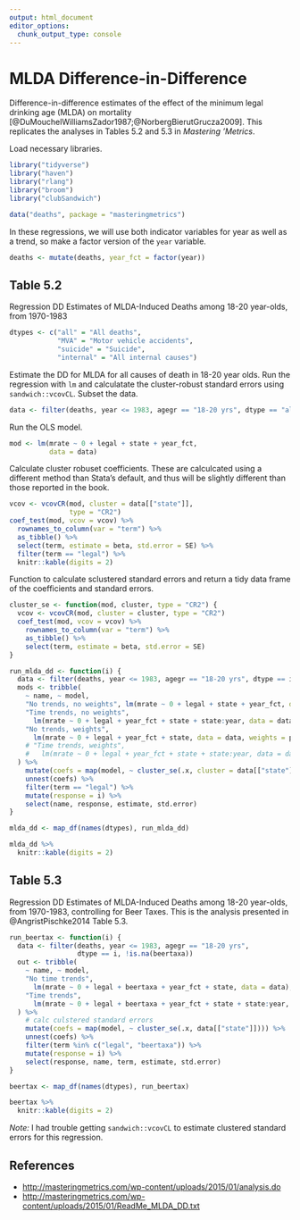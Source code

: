 ```yaml
---
output: html_document
editor_options: 
  chunk_output_type: console
---
```


# MLDA Difference-in-Difference

Difference-in-difference estimates of the effect of the minimum legal drinking age (MLDA) on mortality [@DuMouchelWilliamsZador1987;@NorbergBierutGrucza2009].
This replicates the analyses in Tables 5.2 and 5.3 in *Mastering 'Metrics*.

Load necessary libraries.
```r
library("tidyverse")
library("haven")
library("rlang")
library("broom")
library("clubSandwich")
```

```r
data("deaths", package = "masteringmetrics")
```
In these regressions, we will use both indicator variables for year as well as a trend, so make a factor version of the `year` variable.
```r
deaths <- mutate(deaths, year_fct = factor(year))
```


## Table 5.2

Regression DD Estimates of MLDA-Induced Deaths among 18-20 year-olds, from 1970-1983

```r
dtypes <- c("all" = "All deaths", 
            "MVA" = "Motor vehicle accidents",
            "suicide" = "Suicide", 
            "internal" = "All internal causes")
```

Estimate the DD for MLDA for all causes of death in 18-20 year olds. 
Run the regression with `lm` and calculatate the cluster-robust standard errors
using `sandwich::vcovCL`.
Subset the data.
```r
data <- filter(deaths, year <= 1983, agegr == "18-20 yrs", dtype == "all")
```
Run the OLS model.
```r
mod <- lm(mrate ~ 0 + legal + state + year_fct, 
          data = data)
```
Calculate cluster robuset coefficients.
These are calculcated using a different method than Stata's default, and thus will be slightly different than those reported in the book.
```r
vcov <- vcovCR(mod, cluster = data[["state"]],
               type = "CR2")
coef_test(mod, vcov = vcov) %>%
  rownames_to_column(var = "term") %>%
  as_tibble() %>%
  select(term, estimate = beta, std.error = SE) %>%
  filter(term == "legal") %>%
  knitr::kable(digits = 2)
```

Function to calculate sclustered standard errors and return a tidy data frame of the coefficients and standard errors.
```r
cluster_se <- function(mod, cluster, type = "CR2") {
  vcov <- vcovCR(mod, cluster = cluster, type = "CR2")
  coef_test(mod, vcov = vcov) %>%
    rownames_to_column(var = "term") %>%
    as_tibble() %>%
    select(term, estimate = beta, std.error = SE)
}
```


```r
run_mlda_dd <- function(i) {
  data <- filter(deaths, year <= 1983, agegr == "18-20 yrs", dtype == i) # nolint
  mods <- tribble(
    ~ name, ~ model,
    "No trends, no weights", lm(mrate ~ 0 + legal + state + year_fct, data = data),
    "Time trends, no weights",
      lm(mrate ~ 0 + legal + year_fct + state + state:year, data = data),
    "No trends, weights",
      lm(mrate ~ 0 + legal + year_fct + state, data = data, weights = pop),
    # "Time trends, weights",
    #   lm(mrate ~ 0 + legal + year_fct + state + state:year, data = data, weights = pop)
  ) %>%
    mutate(coefs = map(model, ~ cluster_se(.x, cluster = data[["state"]], type = "CR2"))) %>%
    unnest(coefs) %>%
    filter(term == "legal") %>%
    mutate(response = i) %>%
    select(name, response, estimate, std.error)
}
```

```r
mlda_dd <- map_df(names(dtypes), run_mlda_dd)
```

```r
mlda_dd %>%
  knitr::kable(digits = 2)
```


## Table 5.3

Regression DD Estimates of MLDA-Induced Deaths among 18-20 year-olds, from 1970-1983, controlling for Beer Taxes.
This is the analysis presented in @AngristPischke2014 Table 5.3.

```r
run_beertax <- function(i) {
  data <- filter(deaths, year <= 1983, agegr == "18-20 yrs", 
                 dtype == i, !is.na(beertaxa))
  out <- tribble(
    ~ name, ~ model,
    "No time trends",
      lm(mrate ~ 0 + legal + beertaxa + year_fct + state, data = data),
    "Time trends",
      lm(mrate ~ 0 + legal + beertaxa + year_fct + state + state:year, data = data)
  ) %>%
    # calc culstered standard errors
    mutate(coefs = map(model, ~ cluster_se(.x, data[["state"]]))) %>%
    unnest(coefs) %>%
    filter(term %in% c("legal", "beertaxa")) %>%
    mutate(response = i) %>%    
    select(response, name, term, estimate, std.error)
}
```

```r
beertax <- map_df(names(dtypes), run_beertax)
```

```r
beertax %>%
  knitr::kable(digits = 2)
```

*Note:* I had trouble getting `sandwich::vcovCL` to estimate clustered standard errors for this regression.

## References

- <http://masteringmetrics.com/wp-content/uploads/2015/01/analysis.do>
- <http://masteringmetrics.com/wp-content/uploads/2015/01/ReadMe_MLDA_DD.txt>
